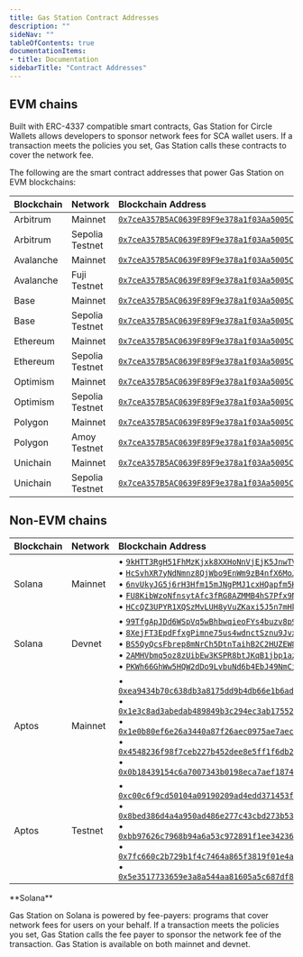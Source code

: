 ```yaml
---
title: Gas Station Contract Addresses
description: ""
sideNav: ""
tableOfContents: true
documentationItems: 
- title: Documentation
sidebarTitle: "Contract Addresses"
---
```


## EVM chains

Built with ERC-4337 compatible smart contracts, Gas Station for Circle Wallets
allows developers to sponsor network fees for SCA wallet users. If a transaction
meets the policies you set, Gas Station calls these contracts to cover the
network fee.

The following are the smart contract addresses that power Gas Station on EVM
blockchains:

| Blockchain | Network         | Blockchain Address                                                                                                                         |
| :--------- | :-------------- | :----------------------------------------------------------------------------------------------------------------------------------------- |
| Arbitrum   | Mainnet         | [`0x7ceA357B5AC0639F89F9e378a1f03Aa5005C0a25`](https://arbiscan.io/address/0x7ceA357B5AC0639F89F9e378a1f03Aa5005C0a25)                     |
| Arbitrum   | Sepolia Testnet | [`0x7ceA357B5AC0639F89F9e378a1f03Aa5005C0a25`](https://sepolia.arbiscan.io/address/0x7ceA357B5AC0639F89F9e378a1f03Aa5005C0a25)             |
| Avalanche  | Mainnet         | [`0x7ceA357B5AC0639F89F9e378a1f03Aa5005C0a25`](https://snowtrace.io/address/0x7ceA357B5AC0639F89F9e378a1f03Aa5005C0a25)                    |
| Avalanche  | Fuji Testnet    | [`0x7ceA357B5AC0639F89F9e378a1f03Aa5005C0a25`](https://testnet.snowtrace.io/address/0x7ceA357B5AC0639F89F9e378a1f03Aa5005C0a25)            |
| Base       | Mainnet         | [`0x7ceA357B5AC0639F89F9e378a1f03Aa5005C0a25`](https://basescan.org/address/0x7ceA357B5AC0639F89F9e378a1f03Aa5005C0a25)                    |
| Base       | Sepolia Testnet | [`0x7ceA357B5AC0639F89F9e378a1f03Aa5005C0a25`](https://base-sepolia.blockscout.com/address/0x7ceA357B5AC0639F89F9e378a1f03Aa5005C0a25)     |
| Ethereum   | Mainnet         | [`0x7ceA357B5AC0639F89F9e378a1f03Aa5005C0a25`](https://etherscan.io/address/0x7ceA357B5AC0639F89F9e378a1f03Aa5005C0a25)                    |
| Ethereum   | Sepolia Testnet | [`0x7ceA357B5AC0639F89F9e378a1f03Aa5005C0a25`](https://sepolia.etherscan.io/address/0x7cea357b5ac0639f89f9e378a1f03aa5005c0a25)            |
| Optimism   | Mainnet         | [`0x7ceA357B5AC0639F89F9e378a1f03Aa5005C0a25`](https://optimistic.etherscan.io/address/0x7cea357b5ac0639f89f9e378a1f03aa5005c0a25)         |
| Optimism   | Sepolia Testnet | [`0x7ceA357B5AC0639F89F9e378a1f03Aa5005C0a25`](https://sepolia-optimism.etherscan.io/address/0x7ceA357B5AC0639F89F9e378a1f03Aa5005C0a25)   |
| Polygon    | Mainnet         | [`0x7ceA357B5AC0639F89F9e378a1f03Aa5005C0a25`](https://polygonscan.com/address/0x7cea357b5ac0639f89f9e378a1f03aa5005c0a25)                 |
| Polygon    | Amoy Testnet    | [`0x7ceA357B5AC0639F89F9e378a1f03Aa5005C0a25`](https://www.oklink.com/amoy/address/0x7cea357b5ac0639f89f9e378a1f03aa5005c0a25)             |
| Unichain   | Mainnet         | [`0x7ceA357B5AC0639F89F9e378a1f03Aa5005C0a25`](https://uniscan.xyz/address/0x7ceA357B5AC0639F89F9e378a1f03Aa5005C0a25)                     |
| Unichain   | Sepolia Testnet | [`0x7ceA357B5AC0639F89F9e378a1f03Aa5005C0a25`](https://unichain-sepolia.blockscout.com/address/0x7ceA357B5AC0639F89F9e378a1f03Aa5005C0a25) |

## Non-EVM chains

| Blockchain | Network | Blockchain Address                                                                                                                                                                                                                                                                                                                                                                                                                                                                                                                                                                                                                                                                                                                                                                                                                                                                                                                                                                                                                              |
| :--------- | :------ | :---------------------------------------------------------------------------------------------------------------------------------------------------------------------------------------------------------------------------------------------------------------------------------------------------------------------------------------------------------------------------------------------------------------------------------------------------------------------------------------------------------------------------------------------------------------------------------------------------------------------------------------------------------------------------------------------------------------------------------------------------------------------------------------------------------------------------------------------------------------------------------------------------------------------------------------------------------------------------------------------------------------------------------------------- |
| Solana     | Mainnet | • [`9kHTT3RgH51FhMzKjxk8XXHoNnVjEjK5JnwTVSP8rXTy`](https://solscan.io/account/9kHTT3RgH51FhMzKjxk8XXHoNnVjEjK5JnwTVSP8rXTy?cluster=mainnet) <br /> • [`HcSvhXR7yNdNmnz8QjWbo9EnWm9zB4nfX6MoJAXfEdBa`](https://solscan.io/account/HcSvhXR7yNdNmnz8QjWbo9EnWm9zB4nfX6MoJAXfEdBa?cluster=mainnet) <br /> • [`6nvUkyJG5j6rH3Hfm15mJNgPMJ1cxHQapfm5K3k647iv`](https://solscan.io/account/6nvUkyJG5j6rH3Hfm15mJNgPMJ1cxHQapfm5K3k647iv?cluster=mainnet) <br /> • [`FU8KibWzoNfnsytAfc3fRG8AZMMB4hS7Pfx9NyNSXt1D`](https://solscan.io/account/FU8KibWzoNfnsytAfc3fRG8AZMMB4hS7Pfx9NyNSXt1D?cluster=mainnet) <br /> • [`HCcQZ3UPYR1XQSzMvLUH8yVuZKaxi5J5n7mHkccMW7D9`](https://solscan.io/account/HCcQZ3UPYR1XQSzMvLUH8yVuZKaxi5J5n7mHkccMW7D9?cluster=mainnet)                                                                                                                                                                                                                                                                                         |
| Solana     | Devnet  | • [`99TfgApJDd6WSpVq5wBhbwqieoFYs4buzv8p9Uv5monw`](https://solscan.io/account/99TfgApJDd6WSpVq5wBhbwqieoFYs4buzv8p9Uv5monw?cluster=devnet) <br /> • [`8XejFT3EpdFfxgPimne75us4wdnctSznu9Jvx3wLhJkd`](https://solscan.io/account/8XejFT3EpdFfxgPimne75us4wdnctSznu9Jvx3wLhJkd?cluster=devnet) <br /> • [`BS5QyQcsFbrep8mNrCh5DtnTaihB2C2HUZEW8UJbY2xM`](https://solscan.io/account/BS5QyQcsFbrep8mNrCh5DtnTaihB2C2HUZEW8UJbY2xM?cluster=devnet) <br /> • [`2AMHVbmq5oz8zUibEw3KSPR8btJKqB1jbp1azepprt7E`](https://solscan.io/account/2AMHVbmq5oz8zUibEw3KSPR8btJKqB1jbp1azepprt7E?cluster=devnet) <br /> • [`PKWh66GhWw5HQW2dDo9LvbuNd6b4EbJ49NmCi1Dsu3A`](https://solscan.io/account/PKWh66GhWw5HQW2dDo9LvbuNd6b4EbJ49NmCi1Dsu3A?cluster=devnet)                                                                                                                                                                                                                                                                                                |
| Aptos      | Mainnet | • [`0xea9434b70c638db3a8175dd9b4db66e1b6ad03b9e4de01a67488b4a2e93b23cd`](https://explorer.aptoslabs.com/account/0xea9434b70c638db3a8175dd9b4db66e1b6ad03b9e4de01a67488b4a2e93b23cd?network=mainnet) <br /> • [`0x1e3c8ad3abedab489849b3c294ec3ab1755279d2c6ec7ae3c1955dc1e07769d6`](https://explorer.aptoslabs.com/account/0x1e3c8ad3abedab489849b3c294ec3ab1755279d2c6ec7ae3c1955dc1e07769d6?network=mainnet) <br /> • [`0x1e0b80ef6e26a3440a87f26aec0975ae7aec27c65dd6c8622bda7c9f2dc74c6e`](https://explorer.aptoslabs.com/account/0x1e0b80ef6e26a3440a87f26aec0975ae7aec27c65dd6c8622bda7c9f2dc74c6e?network=mainnet) <br /> • [`0x4548236f98f7ceb227b452dee8e5ff1f6db2ac48d54b22ce7ae2eafa88ec26a1`](https://explorer.aptoslabs.com/account/0x4548236f98f7ceb227b452dee8e5ff1f6db2ac48d54b22ce7ae2eafa88ec26a1?network=mainnet) <br /> • [`0x0b18439154c6a7007343b0198eca7aef1874f537589ad47d16b74ee3a27fe882`](https://explorer.aptoslabs.com/account/0x0b18439154c6a7007343b0198eca7aef1874f537589ad47d16b74ee3a27fe882?network=mainnet) |
| Aptos      | Testnet | • [`0xc00c6f9cd50104a09190209ad4edd371453fe6f6294d0af306c94eae74ed7fe5`](https://explorer.aptoslabs.com/account/0xc00c6f9cd50104a09190209ad4edd371453fe6f6294d0af306c94eae74ed7fe5?network=testnet) <br /> • [`0x8bed386d4a4a950ad486e277c43cbd273b5304b3dfa12b0b00f6dad555578d18`](https://explorer.aptoslabs.com/account/0x8bed386d4a4a950ad486e277c43cbd273b5304b3dfa12b0b00f6dad555578d18?network=testnet) <br /> • [`0xbb97626c7968b94a6a53c972891f1ee342364e1dcc32118c14c60b0d74629d5a`](https://explorer.aptoslabs.com/account/0xbb97626c7968b94a6a53c972891f1ee342364e1dcc32118c14c60b0d74629d5a?network=testnet) <br /> • [`0x7fc660c2b729b1f4c7464a865f3819f01e4ad1cfa4f1fe774598f6dc2fc97e69`](https://explorer.aptoslabs.com/account/0x7fc660c2b729b1f4c7464a865f3819f01e4ad1cfa4f1fe774598f6dc2fc97e69?network=testnet) <br /> • [`0x5e3517733659e3a8a544aa81605a5c687df879b6fb5f0b34594b3635f59edbf3`](https://explorer.aptoslabs.com/account/0x5e3517733659e3a8a544aa81605a5c687df879b6fb5f0b34594b3635f59edbf3?network=testnet) |

<Note>
**Solana**

Gas Station on Solana is powered by fee-payers: programs that cover network
fees for users on your behalf. If a transaction meets the policies you set,
Gas Station calls the fee payer to sponsor the network fee of the transaction.
Gas Station is available on both mainnet and devnet.
</Note>
